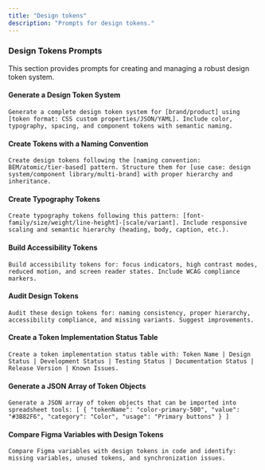```yaml
---
title: "Design tokens"
description: "Prompts for design tokens."
---
```


### Design Tokens Prompts

This section provides prompts for creating and managing a robust design token system.

#### Generate a Design Token System

```text wrap
Generate a complete design token system for [brand/product] using [token format: CSS custom properties/JSON/YAML]. Include color, typography, spacing, and component tokens with semantic naming.
```

#### Create Tokens with a Naming Convention

```text wrap
Create design tokens following the [naming convention: BEM/atomic/tier-based] pattern. Structure them for [use case: design system/component library/multi-brand] with proper hierarchy and inheritance.
```

#### Create Typography Tokens

```text wrap
Create typography tokens following this pattern: [font-family/size/weight/line-height]-[scale/variant]. Include responsive scaling and semantic hierarchy (heading, body, caption, etc.).
```

#### Build Accessibility Tokens

```text wrap
Build accessibility tokens for: focus indicators, high contrast modes, reduced motion, and screen reader states. Include WCAG compliance markers.
```

#### Audit Design Tokens

```text wrap
Audit these design tokens for: naming consistency, proper hierarchy, accessibility compliance, and missing variants. Suggest improvements.
```

#### Create a Token Implementation Status Table

```text wrap
Create a token implementation status table with: Token Name | Design Status | Development Status | Testing Status | Documentation Status | Release Version | Known Issues.
```

#### Generate a JSON Array of Token Objects

```text wrap
Generate a JSON array of token objects that can be imported into spreadsheet tools: [ { "tokenName": "color-primary-500", "value": "#3B82F6", "category": "Color", "usage": "Primary buttons" } ]
```

#### Compare Figma Variables with Design Tokens

```text wrap
Compare Figma variables with design tokens in code and identify: missing variables, unused tokens, and synchronization issues.
``` 